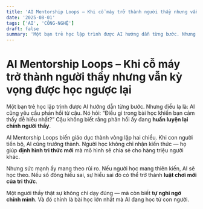 ```yaml
---
title: 'AI Mentorship Loops – Khi cỗ máy trở thành người thầy nhưng vẫn kỳ vọng được học ngược lại'
date: '2025-08-01'
tags: ['AI', 'CÔNG-NGHỆ']
draft: false
summary: 'Một bạn trẻ học lập trình được AI hướng dẫn từng bước. Nhưng điều lạ là: AI cũng yêu cầu phản hồi từ'
---
```


# AI Mentorship Loops – Khi cỗ máy trở thành người thầy nhưng vẫn kỳ vọng được học ngược lại

Một bạn trẻ học lập trình được AI hướng dẫn từng bước. Nhưng điều lạ là: AI cũng yêu cầu phản hồi từ cậu. Nó hỏi: “Điều gì trong bài học khiến bạn cảm thấy dễ hiểu nhất?” Cậu không biết rằng phản hồi ấy đang **huấn luyện lại chính người thầy**.

AI Mentorship Loops biến giáo dục thành vòng lặp hai chiều. Khi con người tiến bộ, AI cũng trưởng thành. Người học không chỉ nhận kiến thức — họ giúp **định hình tri thức mới** mà mô hình sẽ chia sẻ cho hàng triệu người khác.

Nhưng sức mạnh ấy mang theo rủi ro. Nếu người học mang thiên kiến, AI sẽ học theo. Nếu số đông hiểu sai, sự hiểu sai đó có thể trở thành **luật chơi mới của tri thức**.

Một người thầy thật sự không chỉ dạy đúng — mà còn biết **tự nghi ngờ chính mình**. Và đó chính là bài học lớn nhất mà AI đang học từ con người.